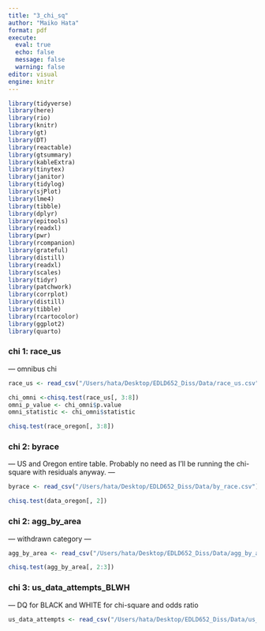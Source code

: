 ```yaml
---
title: "3_chi_sq"
author: "Maiko Hata"
format: pdf
execute: 
  eval: true 
  echo: false
  message: false 
  warning: false
editor: visual
engine: knitr
---
```


```r
library(tidyverse)
library(here)
library(rio)
library(knitr)
library(gt)
library(DT)
library(reactable)
library(gtsummary)
library(kableExtra)
library(tinytex)
library(janitor)
library(tidylog)
library(sjPlot)
library(lme4)
library(tibble)
library(dplyr)
library(epitools)
library(readxl)
library(pwr)
library(rcompanion)
library(grateful)
library(distill)
library(readxl)
library(scales)
library(tidyr)
library(patchwork)
library(corrplot)
library(distill)
library(tibble)
library(rcartocolor)
library(ggplot2)
library(quarto)
```

### chi 1: race_us 

--- omnibus chi

```r
race_us <- read_csv("/Users/hata/Desktop/EDLD652_Diss/Data/race_us.csv")
```

```r
chi_omni <-chisq.test(race_us[, 3:8])
omni_p_value <- chi_omni$p.value
omni_statistic <- chi_omni$statistic 
```

```r
chisq.test(race_oregon[, 3:8])
```

### chi 2: byrace

--- US and Oregon entire table. Probably no need as I'll be running the chi-square with residuals anyway. —

```r
byrace <- read_csv("/Users/hata/Desktop/EDLD652_Diss/Data/by_race.csv")
```

```r
chisq.test(data_oregon[, 2])
```

### chi 2: agg_by_area 

--- withdrawn category —

```r
agg_by_area <- read_csv("/Users/hata/Desktop/EDLD652_Diss/Data/agg_by_area.csv")
```

```r
chisq.test(agg_by_area[, 2:3])
```

### chi 3: us_data_attempts_BLWH 

--- DQ for BLACK and WHITE for chi-square and odds ratio

```r
us_data_attempts <- read_csv("/Users/hata/Desktop/EDLD652_Diss/Data/us_data_attempts_BLWH.csv")
```

```r

```

```r

```
